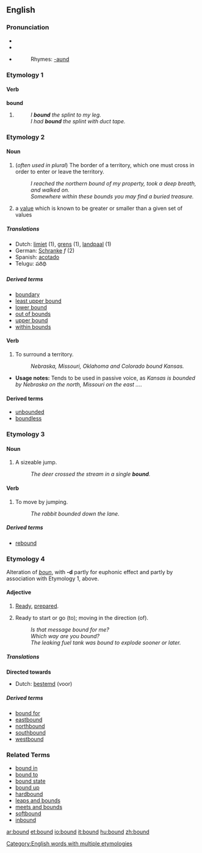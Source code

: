 ==English==

{{rank|expression|Duke|battle|736|bound|York|impossible|greatest}}

===Pronunciation===
*{{SAMPA|/'/}}
*{{IPA|/'bɑʊnd/}}
*{{audio|en-us-bound.ogg|Audio (US)}}
*:Rhymes: [[Rhymes:English:-aʊnd|-aʊnd]]

===Etymology 1===
====Verb====
'''bound'''

# {{past of|bind}}
#: ''I '''bound''' the splint to my leg.''
#: ''I had '''bound''' the splint with duct tape.''

===Etymology 2===
====Noun====
{{en-noun}}

# (''often used in plural'') The border of a territory, which one must cross in order to enter or leave the territory.
#: ''I reached the northern bound of my property, took a deep breath, and walked on.''
#: ''Somewhere within these bounds you may find a buried treasure.''
# {{mathematics}} a [[value]] which is known to be greater or smaller than a given set of values

=====Translations=====
{{rfc-trans}}
*Dutch: [[limiet]] (1), [[grens]] (1), [[landpaal]] (1)
*German: [[Schranke]] ''f'' (2)
*Spanish: [[acotado]]
*Telugu: పరిధి

=====Derived terms=====
*[[boundary]]
*[[least upper bound]]
*[[lower bound]]
*[[out of bounds]]
*[[upper bound]]
*[[within bounds]]

====Verb====
{{en-verb}}

# To surround a territory.
#: ''Nebraska, Missouri, Oklahoma and Colorado bound Kansas.''
*'''Usage notes:''' Tends to be used in passive voice, as ''Kansas is bounded by Nebraska on the north, Missouri on the east ...''.

====Derived terms====
*[[unbounded]]
*[[boundless]]

===Etymology 3===
====Noun====
{{en-noun}}

# A sizeable jump.
#: ''The deer crossed the stream in a single '''bound'''.''

====Verb====
{{en-verb}}

# To move by jumping.
#: ''The rabbit bounded down the lane.''

=====Derived terms=====
*[[rebound]]

===Etymology 4===
Alteration of ''[[boun]]'', with '''-d''' partly for euphonic effect and partly by association with Etymology 1, above.

====Adjective====
{{en-adj}}

# {{obsolete}} [[ready|Ready]], [[prepared]].
# Ready to start or go (to); moving in the direction (of).
#: ''Is that message bound for me?''
#: ''Which way are you bound?''
#: ''The leaking fuel tank was bound to explode sooner or later.''

=====Translations=====
'''Directed towards'''
*Dutch: [[bestemd]] (voor)

=====Derived terms=====
*[[bound for]]
*[[eastbound]]
*[[northbound]]
*[[southbound]]
*[[westbound]]

===Related Terms===
<!--These need to be put under the according etymologies-->
*[[bound in]]
*[[bound to]]
*[[bound state]]
*[[bound up]]
*[[hardbound]]
*[[leaps and bounds]]
*[[meets and bounds]]
*[[softbound]]
*[[inbound]]

[[Category:English words with multiple etymologies]]

[[ar:bound]]
[[et:bound]]
[[io:bound]]
[[it:bound]]
[[hu:bound]]
[[zh:bound]]